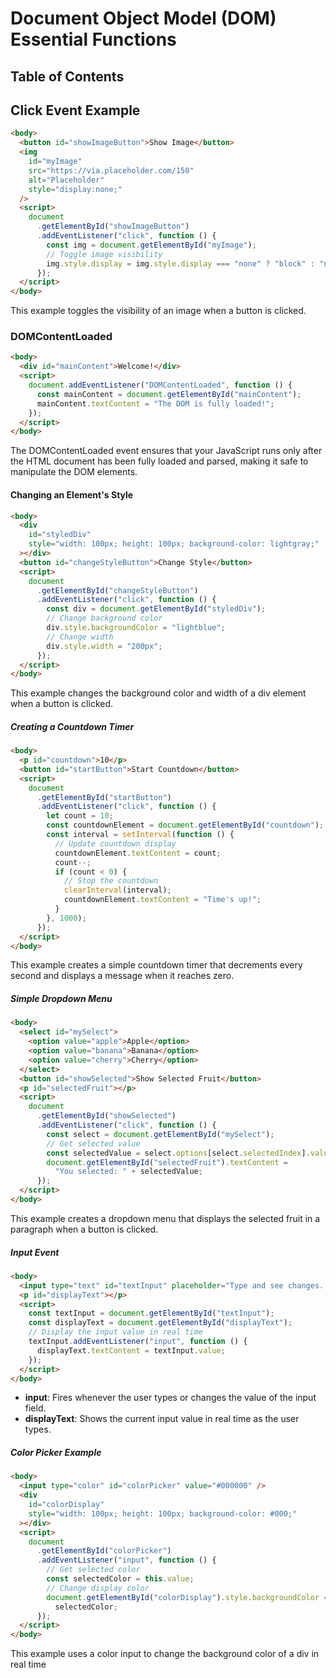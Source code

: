 
# Document Object Model (DOM) Essential Functions

## Table of Contents

## Click Event Example

```html
<body>
  <button id="showImageButton">Show Image</button>
  <img
    id="myImage"
    src="https://via.placeholder.com/150"
    alt="Placeholder"
    style="display:none;"
  />
  <script>
    document
      .getElementById("showImageButton")
      .addEventListener("click", function () {
        const img = document.getElementById("myImage");
        // Toggle image visibility
        img.style.display = img.style.display === "none" ? "block" : "none";
      });
  </script>
</body>
```

This example toggles the visibility of an image when a button is clicked.

### DOMContentLoaded

```html
<body>
  <div id="mainContent">Welcome!</div>
  <script>
    document.addEventListener("DOMContentLoaded", function () {
      const mainContent = document.getElementById("mainContent");
      mainContent.textContent = "The DOM is fully loaded!";
    });
  </script>
</body>
```

The DOMContentLoaded event ensures that your JavaScript runs only after the HTML document has been fully loaded and parsed, making it safe to manipulate the DOM elements.

#### Changing an Element's Style

```html
<body>
  <div
    id="styledDiv"
    style="width: 100px; height: 100px; background-color: lightgray;"
  ></div>
  <button id="changeStyleButton">Change Style</button>
  <script>
    document
      .getElementById("changeStyleButton")
      .addEventListener("click", function () {
        const div = document.getElementById("styledDiv");
        // Change background color
        div.style.backgroundColor = "lightblue";
        // Change width
        div.style.width = "200px";
      });
  </script>
</body>
```

This example changes the background color and width of a div element when a button is clicked.

##### Creating a Countdown Timer

```html
<body>
  <p id="countdown">10</p>
  <button id="startButton">Start Countdown</button>
  <script>
    document
      .getElementById("startButton")
      .addEventListener("click", function () {
        let count = 10;
        const countdownElement = document.getElementById("countdown");
        const interval = setInterval(function () {
          // Update countdown display
          countdownElement.textContent = count;
          count--;
          if (count < 0) {
            // Stop the countdown
            clearInterval(interval);
            countdownElement.textContent = "Time's up!";
          }
        }, 1000);
      });
  </script>
</body>
```

This example creates a simple countdown timer that decrements every second and displays a message when it reaches zero.

##### Simple Dropdown Menu

```html
<body>
  <select id="mySelect">
    <option value="apple">Apple</option>
    <option value="banana">Banana</option>
    <option value="cherry">Cherry</option>
  </select>
  <button id="showSelected">Show Selected Fruit</button>
  <p id="selectedFruit"></p>
  <script>
    document
      .getElementById("showSelected")
      .addEventListener("click", function () {
        const select = document.getElementById("mySelect");
        // Get selected value
        const selectedValue = select.options[select.selectedIndex].value;
        document.getElementById("selectedFruit").textContent =
          "You selected: " + selectedValue;
      });
  </script>
</body>
```

This example creates a dropdown menu that displays the selected fruit in a paragraph when a button is clicked.

##### Input Event

```html
<body>
  <input type="text" id="textInput" placeholder="Type and see changes..." />
  <p id="displayText"></p>
  <script>
    const textInput = document.getElementById("textInput");
    const displayText = document.getElementById("displayText");
    // Display the input value in real time
    textInput.addEventListener("input", function () {
      displayText.textContent = textInput.value;
    });
  </script>
</body>
```

- **input**: Fires whenever the user types or changes the value of the input field.
- **displayText**: Shows the current input value in real time as the user types.

##### Color Picker Example

```html
<body>
  <input type="color" id="colorPicker" value="#000000" />
  <div
    id="colorDisplay"
    style="width: 100px; height: 100px; background-color: #000;"
  ></div>
  <script>
    document
      .getElementById("colorPicker")
      .addEventListener("input", function () {
        // Get selected color
        const selectedColor = this.value;
        // Change display color
        document.getElementById("colorDisplay").style.backgroundColor =
          selectedColor;
      });
  </script>
</body>
```

This example uses a color input to change the background color of a div in real time
